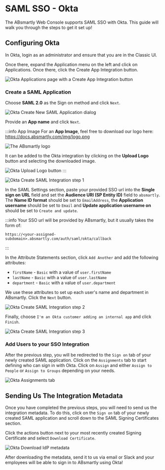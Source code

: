 
# SAML SSO - Okta

The ABsmartly Web Console supports SAML SSO with Okta. This guide will walk you through the steps to get it set up!

## Configuring Okta

In Okta, login as an administrator and ensure that you are in the Classic UI.

Once there, expand the Application menu on the left and click on Applications. Once there,
click the Create App Integration button.

<Image
   img="okta/applications.png"
   alt="Okta Applications page with a Create App Integration button"
   maxWidth={800}
/>

### Create a SAML Application

Choose **SAML 2.0** as the Sign on method and click `Next`.

<Image
    img="okta/create_new_saml_application.png"
    alt="Okta Create New SAML Application dialog"
    maxWidth={800}
/>

Provide an **App name** and click `Next`.

:::info App Image
For an **App Image**, feel free to download our logo here:
https://docs.absmartly.com/img/logo.png

<Image
    img="logo.png"
    alt="The ABsmartly logo"
    maxWidth={100}
    centered={false}
/>

It can be added to the Okta integration by clicking on the **Upload Logo** button and selecting the downloaded image.

<Image
    img="okta/upload_logo.png"
    alt="Okta Upload Logo button"
    maxWidth={400}
    centered={false}
/>
:::

<Image
    img="okta/create_saml_integration_1.png"
    alt="Okta Create SAML Integration step 1"
    maxWidth={800}
/>

In the SAML Settings section, paste your provided SSO url into the **Single sign on URL** field and set the
**Audience URI (SP Entity ID)** field to `absmartly`. The **Name ID format** should be set to `EmailAddress`,
the **Application username** should be set to `Email` and **Update application username on**
should be set to `Create and update`.

:::info
Your SSO url will be provided by ABsmartly, but it usually takes the form of:
```
https://<your-assigned-subdomain>.absmartly.com/auth/saml/okta/callback
```
:::

In the Attribute Statements section, click `Add Another` and add the following attributes:
- `firstName` - `Basic` with a value of `user.firstName`
- `lastName` - `Basic` with a value of `user.lastName`
- `department` - `Basic` with a value of `user.department`

We use these attributes to set up each user's name and department in ABsmartly. Click the `Next` button.

<Image
    img="okta/create_saml_integration_2.png"
    alt="Okta Create SAML Integration step 2"
    maxWidth={800}
/>

Finally, choose `I'm an Okta customer adding an internal app` and click `Finish`.

<Image
    img="okta/create_saml_integration_3.png"
    alt="Okta Create SAML Integration step 3"
    maxWidth={800}
/>

### Add Users to your SSO Integration

After the previous step, you will be redirected to the `Sign on` tab of your newly created SAML application. Click on
the `Assignments` tab to start defining who can sign in with Okta. Click on `Assign` and either `Assign to People` or
`Assign to Groups` depending on your needs.

<Image
    img="okta/assignments.png"
    alt="Okta Assignments tab"
    maxWidth={800}
/>

## Sending Us The Integration Metadata

Once you have completed the previous steps, you will need to send us the integration metadata. To do this, click on the
`Sign on` tab of your newly created SAML application and scroll down to the SAML Signing Certificates section.

Click the actions button next to your most recently created Signing Certificate and select `Download Certificate`.

<Image
    img="okta/view_idp_metadata.png"
    alt="Okta Download IdP metadata"
    maxWidth={800}
/>

After downloading the metadata, send it to us via email or Slack and your employees will be able to sign in
to ABsmartly using Okta!
